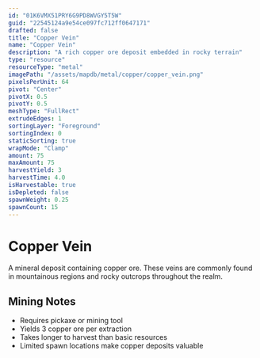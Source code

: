 ```yaml
---
id: "01K6VMX51PRY6G9PD8WVGY5T5W"
guid: "22545124a9e54ce097fc712ff0647171"
drafted: false
title: "Copper Vein"
name: "Copper Vein"
description: "A rich copper ore deposit embedded in rocky terrain"
type: "resource"
resourceType: "metal"
imagePath: "/assets/mapdb/metal/copper/copper_vein.png"
pixelsPerUnit: 64
pivot: "Center"
pivotX: 0.5
pivotY: 0.5
meshType: "FullRect"
extrudeEdges: 1
sortingLayer: "Foreground"
sortingIndex: 0
staticSorting: true
wrapMode: "Clamp"
amount: 75
maxAmount: 75
harvestYield: 3
harvestTime: 4.0
isHarvestable: true
isDepleted: false
spawnWeight: 0.25
spawnCount: 15
---
```



# Copper Vein

A mineral deposit containing copper ore. These veins are commonly found in mountainous regions and rocky outcrops throughout the realm.

<MapDBPanel data={frontmatter} />

<Adsense />

## Mining Notes
- Requires pickaxe or mining tool
- Yields 3 copper ore per extraction
- Takes longer to harvest than basic resources
- Limited spawn locations make copper deposits valuable